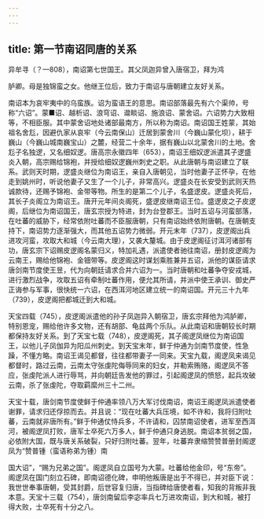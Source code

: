 ```yaml
---
---
---
```

title: 第一节南诏同唐的关系
---



异牟寻（？—808），南诏第七世国王。其父凤迦异曾入唐宿卫，拜为鸿

胪卿。母是独锦蛮之女。他继王位后，致力于南诏与唐朝建立友好关系。

南诏本为哀牢夷中的乌蛮族。诏为蛮语王的意思。南诏部落最先有六个渠帅，号称“六诏”。蒙■诏、越析诏、浪穹诏、邆睒诏、施浪诏、蒙舍诏。六诏势力大致相等，不相臣服。其中蒙舍诏地处诸部最南方，所以称为南诏。南诏国王姓蒙，其始祖名舍尨，因避仇家从哀牢（今云南保山）迁居到蒙舍川（今巍山蒙化坝），耕于巍山（今巍山城南巍宝山）之麓，经营二十余年，据有巍山以北蒙舍川的土地。舍尨子名独逻，又名细奴逻。唐高宗永徽四年（653），南诏王细奴逻派遣其子逻盛炎入朝，高宗赐给锦袍，并授给细奴逻巍州刺史之职。从此唐朝与南诏建立了联系。武则天时期，逻盛炎继位为南诏王，亲自入唐朝见，当时他妻子正怀孕，在他走到姚州时，听说他妻子又生了一个儿子，非常高兴。逻盛炎在长安受到武则天热诚款待，还赐予锦袍、金带等物。所生的是第二个儿子，名盛逻皮。逻盛炎死后，其长子炎阁立为南诏王。唐开元年间炎阁死，盛逻皮继南诏王位。盛逻皮之子皮逻阁，后继位为南诏国王，唐玄宗授为特进，封为台登郡王。当时五诏与河蛮部落，在吐蕃的威胁下，经常依附吐蕃而不臣服唐朝，只有南诏始终依附唐朝。在唐朝支持下，南诏势力逐渐强大，而其他五诏势力微弱。开元末年（737），皮逻阁出兵进攻河蛮，攻取大和城（今云南大理），又袭大釐城。由于皮逻阁征讨洱河诸部有功，唐玄宗下诏赐皮逻阁名蒙归义，特加礼遇，派遣使者驰往南诏，册封皮逻阁为云南王，赐给他锦袍、金钿带等。皮逻阁这时谋划乘胜兼并五诏，派他的谋臣请求唐剑南节度使王昱，代为向朝廷请求合并六诏为一。当时唐朝和吐蕃争夺安戎城，进行激烈战争，攻取五诏有牵制吐蕃作用，便允其所请，并派中使王承训、御史严正诲参与军事，很快统一六诏，在西洱河地区建立统一的南诏国。开元三十九年（739），皮逻阁把都城迁到大和城。

天宝四载（745），皮逻阁派遣他的孙子凤迦异入朝宿卫，唐玄宗拜他为鸿胪卿，特别恩宠，赐给他许多文物，还有胡部、龟兹两个乐队。从此南诏和唐朝较长时期都保持友好关系。到了天宝七载（748），皮逻阁死，其子阁逻凤继位为南诏国王，以他儿子凤伽异为阳瓜州刺史。到天宝末年，鲜于仲通为剑南节度使，性急躁，不懂方略。南诏王谒见都督，往往都带妻子一同来。天宝九载，阁逻凤来谒见都督时，路过云南，云南太守张虔陀侮辱同来的妇女，并勒索贿赂，阁逻凤不答应，张虔陀派人进行辱骂，并向朝廷告发他的罪过，引起阁逻凤的愤怒，起兵攻破云南，杀了张虔陀，夺取羁縻州三十二州。

天宝十载，唐剑南节度使鲜于仲通率领八万大军讨伐南诏，南诏王阁逻凤派遣使者谢罪，请求归还俘掠而去。并且说：“现在吐蕃大兵压境，如不许和，我将归附吐蕃，云南就非唐所有。”鲜于仲通仗恃兵多，不许请和，囚禁南诏使者，进军至西洱河，被阁逻凤打败，唐军士卒死六万多人，鲜于仲通只身逃脱。南诏本贫弱之国，必依附大国，既与唐关系破裂，只好归附吐蕃。翌年，吐蕃弃隶缩赞赞普册封阁逻凤为“赞普锺（蛮语称弟为锺）南

国大诏”，“赐为兄弟之国”。阁逻凤自立国号为大蒙。吐蕃给他金印，号“东帝”。阁逻凤在国门刻立石碑，即南诏德化碑，申明他叛唐是出于不得已，并对臣下说：我世世奉事唐朝，受其封爵，后世容复归唐，当指碑给唐使者看，知我的背叛非我本意。天宝十三载（754），唐剑南留后李宓率兵七万进攻南诏，到大和城，被打得大败，士卒死有十分之八。